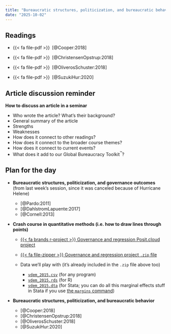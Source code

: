 ```yaml
---
title: "Bureaucratic structures, politicization, and bureaucratic behavior"
date: "2025-10-02"
---
```


## Readings

- {{< fa file-pdf >}}&ensp;[@Cooper:2018]

- {{< fa file-pdf >}}&ensp;[@ChristensenOpstrup:2018]

- {{< fa file-pdf >}}&ensp;[@OliverosSchuster:2018]

- {{< fa file-pdf >}}&ensp;[@SuzukiHur:2020]

::: {.content-hidden}

## Article discussion reminder

**How to discuss an article in a seminar**

- Who wrote the article? What’s their background?
- General summary of the article
- Strengths
- Weaknesses
- How does it connect to other readings?
- How does it connect to the broader course themes?
- How does it connect to current events?
- What does it add to our Global Bureaucracy Toolkit^™^?


## Plan for the day

- **Bureaucratic structures, politicization, and governance outcomes** (from last week's session, since it was canceled because of Hurricane Helene)

  - [@Pardo:2011]
  - [@DahlstromLapuente:2017]
  - [@Cornell:2013]

- **Crash course in quantitative methods (i.e. how to draw lines through points)**

  - [{{< fa brands r-project >}} Governance and regression Posit.cloud project](https://posit.cloud/content/5420416)

  - [{{< fa file-zipper >}} Governance and regression project `.zip` file](/files/examples/governance-regression.zip)

  - Data we'll play with (it's already included in the `.zip` file above too)
    - [`vdem_2015.csv`](/files/examples/governance-regression/data/vdem_2015.csv) (for any program)
    - [`vdem_2015.rds`](/files/examples/governance-regression/data/vdem_2015.rds) (for R)
    - [`vdem_2015.dta`](/files/examples/governance-regression/data/vdem_2015.dta) (for Stata; you can do all this marginal effects stuff in Stata if you use [the `margins` command](https://www.stata.com/features/overview/marginal-analysis/))

- **Bureaucratic structures, politicization, and bureaucratic behavior**

  - [@Cooper:2018]
  - [@ChristensenOpstrup:2018]
  - [@OliverosSchuster:2018]
  - [@SuzukiHur:2020]

:::
